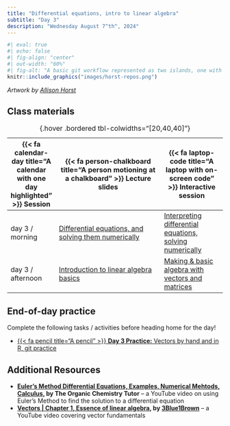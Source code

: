 ```yaml
---
title: "Differential equations, intro to linear algebra"
subtitle: "Day 3"
description: "Wednesday August 7^th^, 2024"
---
```


```r
#| eval: true 
#| echo: false
#| fig-align: "center"
#| out-width: "60%" 
#| fig-alt: "A basic git workflow represented as two islands, one with 'local repo' and 'working directory', and another with 'remote repo.' Bunnies move file boxes from the working directory to the staging area, then with Commit move them to the local repo. Bunnies in rowboats move changes from the local repo to the remote repo (labeled 'PUSH') and from the remote repo to the working directory (labeled 'PULL')."
knitr::include_graphics("images/horst-repos.png")
```

:::{.gray-text .center-text}
*Artwork by [Allison Horst](https://allisonhorst.com/)*
:::

## Class materials

| {{< fa calendar-day title="A calendar with one day highlighted" >}} Session  | {{< fa person-chalkboard title="A person motioning at a chalkboard" >}} Lecture slides  |  {{< fa laptop-code title="A laptop with on-screen code" >}} Interactive session |
|-------------------|-----------------------------------------------------------------------------------------------------------------------------------------------------|----------------------------------------------------------------------------------|
| day 3 / morning   | [Differential equations, and solving them numerically](slides/day3.1-slides.qmd){target="_blank"} | [Interpreting differential equations, solving numerically](interactive-sessions/interactive-session-3a.qmd) |
| day 3 / afternoon | [Introduction to linear algebra basics](slides/day3.2-slides.qmd){target="_blank"} | [Making & basic algebra with vectors and matrices](interactive-sessions/interactive-session-3b.qmd) |
: {.hover .bordered tbl-colwidths="[20,40,40]"} 

## End-of-day practice

Complete the following tasks / activities before heading home for the day!

- [{{< fa pencil title="A pencil" >}} **Day 3 Practice:** Vectors by hand and in R, git practice](eod-practice/eod-day3.qmd)

## Additional Resources

- **[Euler's Method Differential Equations, Examples, Numerical Mehtods, Calculus](https://www.youtube.com/watch?v=ukNbG7muKho), by The Organic Chemistry Tutor** -- a YouTube video on using Euler's Method to find the solution to a differential equation
- **[Vectors | Chapter 1, Essence of linear algebra](https://www.youtube.com/watch?v=fNk_zzaMoSs&list=PLZHQObOWTQDPD3MizzM2xVFitgF8hE_ab&index=2), by [3Blue1Brown](https://www.youtube.com/@3blue1brown)** -- a YouTube video covering vector fundamentals




